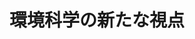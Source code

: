 ﻿---
title: "環境科学の新たな視点"
category: "その他"
vol: 57
interviewee: "石川 忠晴 "
url: ""
tags: ["環境","科学","展開"]
pdf: "57-3.pdf"
career: ""
preface: "科学の発展によって引き起こされた環境問題を解決できるのは科学の更なる発展でしかない。 そう思われていた今日に新たな手法を展開する石川。今回はその手法について話を伺った。"
---
